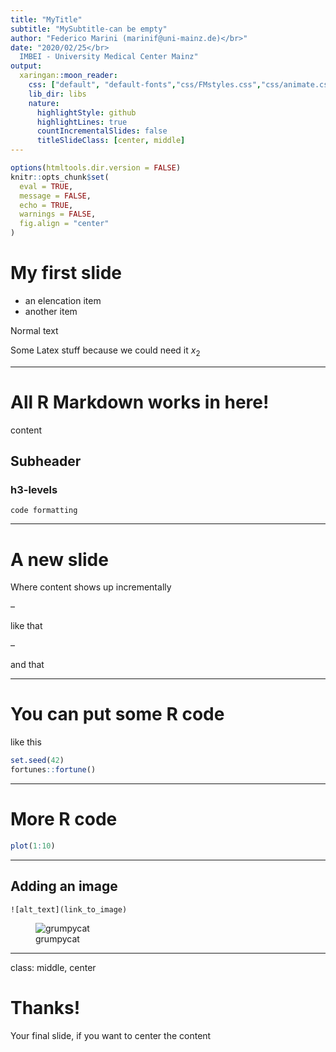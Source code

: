 ```yaml
---
title: "MyTitle"
subtitle: "MySubtitle-can be empty"
author: "Federico Marini (marinif@uni-mainz.de)</br>"
date: "2020/02/25</br>
  IMBEI - University Medical Center Mainz"
output:
  xaringan::moon_reader:
    css: ["default", "default-fonts","css/FMstyles.css","css/animate.css"]
    lib_dir: libs
    nature:
      highlightStyle: github
      highlightLines: true
      countIncrementalSlides: false
      titleSlideClass: [center, middle]
---
```


```r
options(htmltools.dir.version = FALSE)
knitr::opts_chunk$set(
  eval = TRUE,
  message = FALSE,
  echo = TRUE,
  warnings = FALSE,
  fig.align = "center"
)
```

# My first slide

- an elencation item
- another item

Normal text

Some Latex stuff because we could need it $x_2$

---

# All R Markdown works in here!

content

## Subheader

### h3-levels

`code formatting`

---

# A new slide

Where content shows up incrementally

--

like that

--

and that

---

# You can put some R code

like this

```r
set.seed(42)
fortunes::fortune()
```

---

# More R code

```r
plot(1:10)
```


---

## Adding an image

`![alt_text](link_to_image)`

![grumpycat](images/grumpycat.png)

---

class: middle, center

# Thanks!

Your final slide, if you want to center the content
